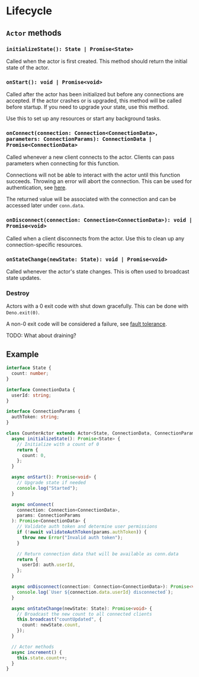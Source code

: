 # Lifecycle

## `Actor` methods

### `initializeState(): State | Promise<State>`

Called when the actor is first created. This method should return the initial state of the actor.

### `onStart(): void | Promise<void>`

Called after the actor has been initialized but before any connections are accepted. If the actor crashes or is upgraded, this method will be called before startup. If you need to upgrade your state, use this method.

Use this to set up any resources or start any background tasks.

### `onConnect(connection: Connection<ConnectionData>, parameters: ConnectionParams): ConnectionData | Promise<ConnectionData>`

Called whenever a new client connects to the actor. Clients can pass parameters when connecting for this function.

Connections will not be able to interact with the actor until this function succeeds. Throwing an error will abort the connection. This can be used for authentication, see [here](/docs/authentication).

The returned value will be associated with the connection and can be accessed later under `conn.data`.

### `onDisconnect(connection: Connection<ConnectionData>): void | Promise<void>`

Called when a client disconnects from the actor. Use this to clean up any connection-specific resources.

### `onStateChange(newState: State): void | Promise<void>`

Called whenever the actor's state changes. This is often used to broadcast state updates.

### Destroy

Actors with a 0 exit code with shut down gracefully. This can be done with `Deno.exit(0)`.

A non-0 exit code will be considered a failure, see [fault tolerance](/docs/fault-tolerance).

TODO: What about draining?

## Example

```typescript
interface State {
  count: number;
}

interface ConnectionData {
  userId: string;
}

interface ConnectionParams {
  authToken: string;
}

class CounterActor extends Actor<State, ConnectionData, ConnectionParams> {
  async initializeState(): Promise<State> {
    // Initialize with a count of 0
    return {
      count: 0,
    };
  }

  async onStart(): Promise<void> {
    // Upgrade state if needed
    console.log("Started");
  }

  async onConnect(
    connection: Connection<ConnectionData>,
    params: ConnectionParams
  ): Promise<ConnectionData> {
    // Validate auth token and determine user permissions
    if (!await validateAuthToken(params.authToken)) {
      throw new Error("Invalid auth token");
    }

    // Return connection data that will be available as conn.data
    return {
      userId: auth.userId,
    };
  }

  async onDisconnect(connection: Connection<ConnectionData>): Promise<void> {
    console.log(`User ${connection.data.userId} disconnected`);
  }

  async onStateChange(newState: State): Promise<void> {
    // Broadcast the new count to all connected clients
    this.broadcast("countUpdated", {
      count: newState.count,
    });
  }

  // Actor methods
  async increment() {
    this.state.count++;
  }
}
```